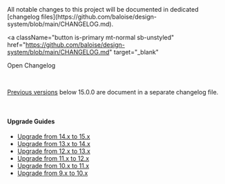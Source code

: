 
<Meta title="Changelog" />

<Banner label="Changelog" />

<Lead>
  All notable changes to this project will be documented in dedicated [changelog
  files](https://github.com/baloise/design-system/blob/main/CHANGELOG.md).
</Lead>

<a
  className="button is-primary mt-normal sb-unstyled"
  href="https://github.com/baloise/design-system/blob/main/CHANGELOG.md"
  target="_blank"
>
  Open Changelog
</a>

<br />

<InfoQuote>

[Previous versions](https://github.com/baloise/design-system/blob/main/CHANGELOG_OLD.md) below 15.0.0 are document in
a separate changelog file.

</InfoQuote>

<br />

#### Upgrade Guides

- [Upgrade from 14.x to 15.x](?path=/docs/development-upgrade-guides-updating-to-v15--documentation)
- [Upgrade from 13.x to 14.x](?path=/docs/development-upgrade-guides-updating-to-v14--documentation)
- [Upgrade from 12.x to 13.x](?path=/docs/development-upgrade-guides-updating-to-v13--documentation)
- [Upgrade from 11.x to 12.x](?path=/docs/development-upgrade-guides-updating-to-v12--documentation)
- [Upgrade from 10.x to 11.x](?path=/docs/development-upgrade-guides-updating-to-v11--documentation)
- [Upgrade from 9.x to 10.x](?path=/docs/development-upgrade-guides-updating-to-v10--documentation)

<Footer>
  <LinkCards>
    <LinkCard
      pageTitle={'Development/Getting Started'}
      label={'Development'}
      description={'Getting Started with HTML, Angular, React or Vue.js'}
    />
    <LinkCard
      label={'Contributing'}
      pageTitle={'Contributing/Overview'}
      description={'Be part of the Design System Community'}
    />
  </LinkCards>
</Footer>
